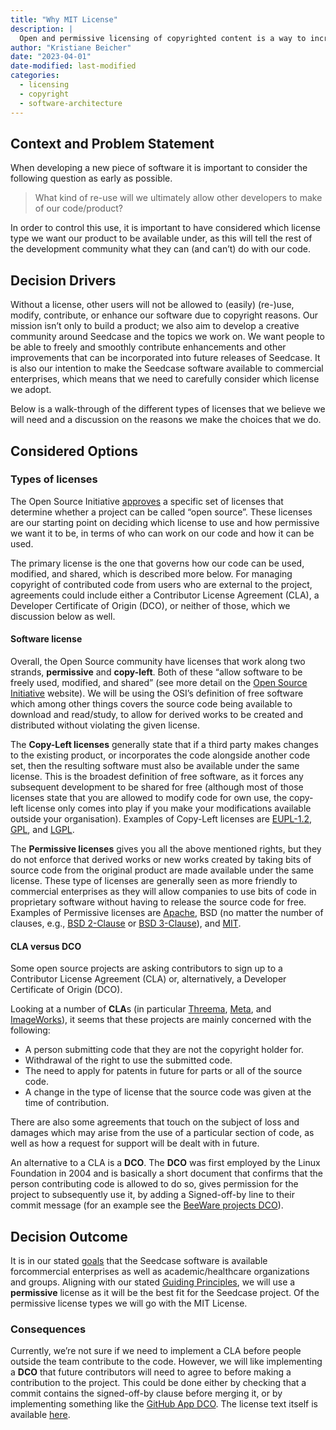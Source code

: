 ```yaml
---
title: "Why MIT License"
description: |
  Open and permissive licensing of copyrighted content is a way to increase use of a software product, ease collaboration and re-use, and share intellectual ideas with others. The MIT License is a very permissive copyright license.
author: "Kristiane Beicher"
date: "2023-04-01"
date-modified: last-modified
categories:
  - licensing
  - copyright
  - software-architecture
---
```


## Context and Problem Statement

When developing a new piece of software it is important to consider the following question as early as possible.

> What kind of re-use will we ultimately allow other developers to make of our code/product?

In order to control this use, it is important to have considered which license type we want our product to be available under, as this will tell the rest of the development community what they can (and can't) do with our code. 

## Decision Drivers

Without a license, other users will not be allowed to (easily) (re-)use, modify, contribute, or enhance our software due to copyright reasons. Our mission isn't only to build a product; we also aim to develop a creative community around Seedcase and the topics we work on. We want people to be able to freely and smoothly contribute enhancements and other improvements that can be incorporated into future releases of Seedcase.  It is also our intention to make the Seedcase software available to commercial enterprises, which means that we need to carefully consider which license we adopt.

Below is a walk-through of the different types of licenses that we believe we will need and a discussion on the reasons we make the choices
that we do.

## Considered Options

### Types of licenses

The Open Source Initiative [approves](https://opensource.org/licenses) a specific set of licenses that determine whether a project can be called "open source". These licenses are our starting point on deciding which license to use and how permissive we want it to be, in terms of who can work on our code and how it can be used.

The primary license is the one that governs how our code can be used, modified, and shared, which is described more below. For managing copyright of contributed code from users who are external to the project, agreements could include either a Contributor License Agreement (CLA), a Developer Certificate of Origin (DCO), or neither of those, which we discussion below as well.

#### Software license

Overall, the Open Source community have licenses that work along two strands, **permissive** and **copy-left**. Both of these "allow software to be freely used, modified, and shared" (see more detail on the [Open Source Initiative](https://opensource.org/licenses) website). We will be using the OSI's definition of free software which among other things covers the source code being available to download and read/study, to allow for derived works to be created and distributed without violating the given license.

The **Copy-Left licenses** generally state that if a third party makes changes to the existing product, or incorporates the code alongside another code set, then the resulting software must also be available under the same license. This is the broadest definition of free software, as it forces any subsequent development to be shared for free (although most of those licenses state that you are allowed to modify code for own use, the copy-left license only comes into play if you make your modifications available outside your organisation). Examples of Copy-Left licenses are [EUPL-1.2](https://joinup.ec.europa.eu/sites/default/files/custom-page/attachment/2020-03/EUPL-1.2%20EN.txt), [GPL](https://www.gnu.org/licenses/gpl-3.0.en.html), and [LGPL](https://www.gnu.org/licenses/lgpl-3.0.en.html).

The **Permissive licenses** gives you all the above mentioned rights, but they do not enforce that derived works or new works created by taking bits of source code from the original product are made available under the same license. These type of licenses are generally seen as more friendly to commercial enterprises as they will allow companies to use bits of code in proprietary software without having to release the source code for free. Examples of Permissive licenses are [Apache](https://www.apache.org/licenses/LICENSE-2.0), BSD (no matter the number of clauses, e.g., [BSD 2-Clause](https://opensource.org/license/bsd-2-clause/) or [BSD 3-Clause](https://opensource.org/license/bsd-3-clause/)), and [MIT](https://opensource.org/license/mit/).

#### CLA versus DCO

Some open source projects are asking contributors to sign up to a Contributor License Agreement (CLA) or, alternatively, a Developer Certificate of Origin (DCO).

Looking at a number of **CLA**s (in particular [Threema](https://threema.ch/en/open-source/cla), [Meta](https://code.facebook.com/cla), and [ImageWorks](https://www.imageworks.com/technology/opensource/cla)), it seems that these projects are mainly concerned with the following:

- A person submitting code that they are not the copyright holder for.
- Withdrawal of the right to use the submitted code.
- The need to apply for patents in future for parts or all of the source code.
- A change in the type of license that the source code was given at the time of contribution.

There are also some agreements that touch on the subject of loss and damages which may arise from the use of a particular section of code, as well as how a request for support will be dealt with in future.

An alternative to a CLA is a **DCO**. The **DCO** was first employed by the Linux Foundation in 2004 and is basically a short document that confirms that the person contributing code is allowed to do so, gives permission for the project to subsequently use it, by adding a Signed-off-by line to their commit message (for an example see the [BeeWare projects DCO](https://beeware.org/contributing/how/dco/what/)).

## Decision Outcome


It is in our stated [goals](../../software-architecture/introduction.qmd) that the Seedcase software is available forcommercial enterprises as well as academic/healthcare organizations and groups. Aligning with our stated [Guiding Principles](../software-architecture/introduction.qmd#guiding-principles), we will use a **permissive** license as it will be the best fit for the Seedcase project. Of the permissive license types we will go with the MIT License.

### Consequences

Currently, we're not sure if we need to implement a CLA before people outside the team contribute to the code. However, we will like implementing a **DCO** that future contributors will need to agree to before making a contribution to the project. This could be done either by checking that a commit contains the signed-off-by clause before merging it, or by implementing something like the [GitHub App DCO](https://github.com/apps/dco). The license text itself is available [here](https://developercertificate.org).
